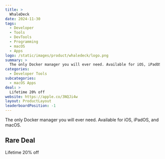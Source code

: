 ```yaml
---
title: >
  WhaleDeck
date: 2024-11-30
tags:
  - Developer
  - Tools
  - DevTools
  - Programming
  - macOS
  - Apps
logo: /static/images/product/whaledeck/logo.png
summary: >
  The only Docker manager you will ever need. Available for iOS, iPadOS, and macOS.
categories:
  - Developer Tools
subcategories:
  - macOS Apps
deal: >
  Lifetime 20% off
website: https://apple.co/3NQJi4w
layout: ProductLayout
leaderboardPosition: -1
---
```

The only Docker manager you will ever need. Available for iOS, iPadOS, and macOS.

## Rare Deal

Lifetime 20% off
